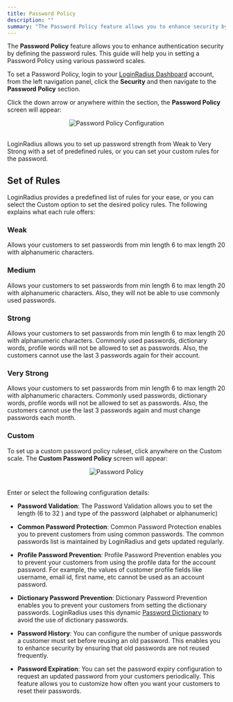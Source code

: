 ```yaml
---
title: Password Policy
description: ""
summary: "The Password Policy feature allows you to enhance security by defining the password rules for expiration, history, and complexity."
---
```



The **Password Policy** feature allows you to enhance authentication security by defining the password rules. This guide will help you in setting a Password Policy using various password scales.

To set a Password Policy, login to your [LoginRadius Dashboard](https://dashboard.loginradius.com/dashboard) account, from the left navigation panel, click the **Security** and then navigate to the **Password Policy** section. 

Click the down arrow or anywhere within the section, the **Password Policy** screen will appear:

<div style="text-align:center">
  <img src="../assets/security/password-policy/main.png" alt="Password Policy Configuration" />
</div>
<br/>

LoginRadius allows you to set up password strength from Weak to Very Strong with a set of predefined rules, or you can set your custom rules for the password.

## Set of Rules
LoginRadius provides a predefined list of rules for your ease, or you can select the Custom option to set the desired policy rules. The following explains what each rule offers:

### Weak
Allows your customers to set passwords from min length 6 to max length 20 with alphanumeric characters.

### Medium
Allows your customers to set passwords from min length 6 to max length 20 with alphanumeric characters. Also, they will not be able to use commonly used passwords.

### Strong
Allows your customers to set passwords from min length 6 to max length 20 with alphanumeric characters. Commonly used passwords, dictionary words, profile words will not be allowed to set as passwords. Also, the customers cannot use the last 3 passwords again for their account.

### Very Strong
Allows your customers to set passwords from min length 6 to max length 20 with alphanumeric characters. Commonly used passwords, dictionary words, profile words will not be allowed to set as passwords. Also, the customers cannot use the last 3 passwords again and must change passwords each month.

### Custom
To set up a custom password policy ruleset, click anywhere on the Custom scale. The **Custom Password Policy** screen will appear: 

<div style="text-align:center">
  <img src="../assets/security/password-policy/custom.png" alt="Password Policy" />
</div>
<br/>

Enter or select the following configuration details:

- **Password Validation**: The Password Validation allows you to set the length (6 to 32 ) and type of the password (alphabet or alphanumeric)

	
- **Common Password Protection**: Common Password Protection enables you to prevent customers from using common passwords. The common passwords list is maintained by LoginRadius and gets updated regularly.


- **Profile Password Prevention**: Profile Password Prevention enables you to prevent your customers from using the profile data for the account password. For example, the values of customer profile fields like username, email id, first name, etc cannot be used as an account password.


- **Dictionary Password Prevention**: Dictionary Password Prevention enables you to prevent your customers from setting the dictionary passwords. LoginRadius uses this dynamic [Password Dictionary](https://raw.githubusercontent.com/danielmiessler/SecLists/master/Passwords/Common-Credentials/10-million-password-list-top-1000000.txt) to avoid the use of dictionary passwords.


- **Password History**: You can configure the number of unique passwords a customer must set before reusing an old password. This enables you to enhance security by ensuring that old passwords are not reused frequently.


- **Password Expiration**: You can set the password expiry configuration to request an updated password from your customers periodically. This feature allows you to customize how often you want your customers to reset their passwords.
